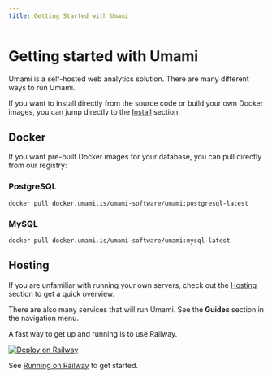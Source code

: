 ```yaml
---
title: Getting Started with Umami
---
```


# Getting started with Umami

Umami is a self-hosted web analytics solution. There are many different ways to run Umami.

If you want to install directly from the source code or build your own Docker images, you can jump directly to the [Install](/docs/install) section.

## Docker

If you want pre-built Docker images for your database, you can pull directly from our registry:

### PostgreSQL

```shell
docker pull docker.umami.is/umami-software/umami:postgresql-latest
```

### MySQL

```shell
docker pull docker.umami.is/umami-software/umami:mysql-latest
```

## Hosting

If you are unfamiliar with running your own servers, check out the [Hosting](/docs/guides/hosting) section to get a quick overview.

There are also many services that will run Umami. See the **Guides** section in the navigation menu.

A fast way to get up and running is to use Railway.

[![Deploy on Railway](https://railway.app/button.svg)](https://railway.app/new/template/umami-analytics)

See [Running on Railway](/docs/running-on-railway) to get started.
